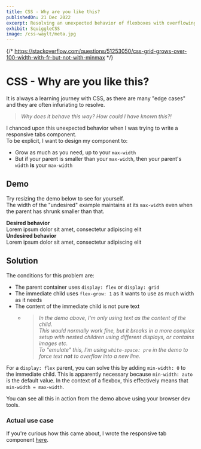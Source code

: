 ```yaml
---
title: CSS - Why are you like this?
publishedOn: 21 Dec 2022
excerpt: Resolving an unexpected behavior of flexboxes with overflowing children.
exhibit: SquiggleCSS
image: /css-waylt/meta.jpg
---
```


{/* https://stackoverflow.com/questions/51253050/css-grid-grows-over-100-width-with-fr-but-not-with-minmax */}

# CSS - Why are you like this?

It is always a learning journey with CSS, as there are many "edge cases" and they are often infuriating to resolve.

> _Why does it behave this way? How could I have known this?!_

I chanced upon this unexpected behavior when I was trying to write a responsive tabs component.  
To be explicit, I want to design my component to:

- Grow as much as you need, up to your `max-width`
- But if your parent is smaller than your `max-width`, then your parent's `width` **is** your `max-width`

## Demo

Try resizing the demo below to see for yourself.  
The width of the "undesired" example maintains at its `max-width` even when the parent has shrunk smaller than that.

<div
  style={{
    backgroundColor: "var(--color-blockquote)",
    borderRadius: "4px",
    padding: "8px",
    overflow: "auto",
    resize: "horizontal",
  }}
>
<div><b> Desired behavior </b></div>
  <div style={{ display: "flex" }}>
    <div style={{ flexGrow: 1, border: "1px solid white", padding: "16px", minWidth: 0, maxWidth: "320px" }}>
      <div style={{ border: "1px dashed black", whiteSpace:"pre", overflow: "hidden" }}>
        <div>Lorem ipsum dolor sit amet, consectetur adipiscing elit</div>
      </div>
  </div>
</div>

<div><b> Undesired behavior </b></div>
  <div style={{ display: "flex" }}>
    <div style={{ flexGrow: 1, border: "1px solid white", padding: "16px", maxWidth: "320px" }}>
      <div style={{ border: "1px dashed black", whiteSpace:"pre", overflow: "hidden" }}>
        <div>Lorem ipsum dolor sit amet, consectetur adipiscing elit</div>
      </div>
    </div>
  </div>
</div>

## Solution

The conditions for this problem are:

- The parent container uses `display: flex` or `display: grid`
- The immediate child uses `flex-grow: 1` as it wants to use as much width as it needs
- The content of the immediate child is not pure text
  - > _In the demo above, I'm only using text as the content of the child._  
    > _This would normally work fine, but it breaks in a more complex setup with nested children using different displays, or contains images etc._  
    > _To "emulate" this, I'm using `white-space: pre` in the demo to force text **not** to overflow into a new line._

For a `display: flex` parent, you can solve this by adding `min-width: 0` to the immediate child.
This is apparently necessary because `min-width: auto` is the default value.
In the context of a flexbox, this effectively means that `min-width = max-width`.

You can see all this in action from the demo above using your browser dev tools.

### Actual use case

If you're curious how this came about, I wrote the responsive tab component [here](https://mantine-salt.vercel.app/overflow-tabs-2).
